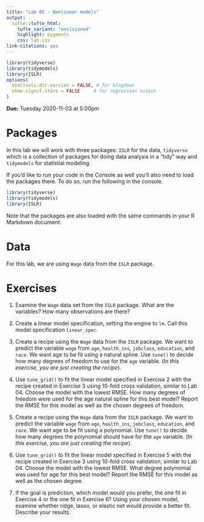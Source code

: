 ```yaml
---
title: "Lab 05 - Nonlinear models"
output: 
  tufte::tufte_html:
    tufte_variant: "envisioned"
    highlight: pygments
    css: lab.css
link-citations: yes
---
```


```r
library(tidyverse)
library(tidymodels)
library(ISLR)
options(
  htmltools.dir.version = FALSE, # for blogdown
  show.signif.stars = FALSE     # for regression output
)
```

**Due:** Tuesday 2020-11-03 at 5:00pm


# Packages

In this lab we will work with three packages: `ISLR` for the data, `tidyverse` which is a collection of packages for doing data analysis in a "tidy" way and `tidymodels` for statistial modeling.

If you'd like to run your code in the Console as well you'll also need to load the packages there. To do so, run the following in the console. 

```r
library(tidyverse) 
library(tidymodels)
library(ISLR)
```

Note that the packages are also loaded with the same commands in your R Markdown document.

# Data

For this lab, we are using `Wage` data from the `ISLR` package.

# Exercises

1. Examine the `Wage` data set from the `ISLR` package. What are the variables? How many observations are there?

2. Create a linear model specification, setting the engine to `lm`. Call this model specification `linear_spec`.

3. Create a recipe using the `Wage` data from the `ISLR` package. We want to predict the variable `wage` from `age`, `health_ins`, `jobclass`, `education`, and `race`. We want age to be fit using a natural spline. Use `tune()` to decide how many degrees of freedom to use for the `age` variable. (_In this exercise, you are just creating the recipe_).

4. Use `tune_grid()` to fit the linear model specified in Exercise 2 with the recipe created in Exercise 3 using 10-fold cross validation, similar to Lab 04. Choose the model with the lowest RMSE. How many degrees of freedom were used for the age natural spline for this best model? Report the RMSE for this model as well as the chosen degrees of freedom.

5. Create a recipe using the `Wage` data from the `ISLR` package. We want to predict the variable `wage` from `age`, `health_ins`, `jobclass`, `education`, and `race`. We want age to be fit using a polynomial. Use `tune()` to decide how many degrees the polynomial should have for the `age` variable. (_In this exercise, you are just creating the recipe_).

6. Use `tune_grid()` to fit the linear model specified in Exercise 5 with the recipe created in Exercise 3 using 10-fold cross validation, similar to Lab 04. Choose the model with the lowest RMSE. What degree polynomial was used for age for this best model? Report the RMSE for this model as well as the chosen degree.

7. If the goal is prediction, which model would you prefer, the one fit in Exercise 4 or the one fit in Exercise 6? Using your chosen model, examine whether ridge, lasso, or elastic net would provide a better fit. Describe your results.





